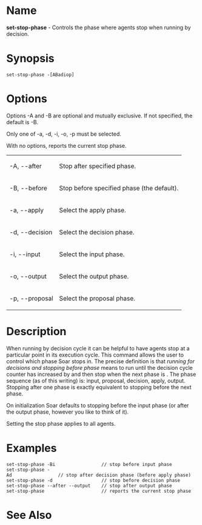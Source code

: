 = Name =
'''set-stop-phase''' - Controls the phase where agents stop when running by decision.

= Synopsis =
 set-stop-phase -[ABadiop] 

= Options =
Options -A and -B are optional and mutually exclusive. If not specified, the default is -B.

Only one of -a, -d, -i, -o, -p must be selected.

With no options, reports the current stop phase.

{| border="1" cellpadding="2"
| -A, --after || Stop after specified phase.
|-
| -B, --before || Stop before specified phase (the default).
|-
| -a, --apply || Select the apply phase.
|-
| -d, --decision || Select the decision phase.
|-
| -i, --input || Select the input phase.
|-
| -o, --output || Select the output phase.
|-
| -p, --proposal || Select the proposal phase.
|}
  			
= Description =
When running by decision cycle it can be helpful to have agents stop at a particular point in its execution cycle.  This command allows the user to control which phase Soar stops in.  The precise definition is that ''running for <n> decisions and stopping before phase <ph>'' means to run until the decision cycle counter has increased by <n> and then stop when the next phase is <ph>.  The phase sequence (as of this writing) is: input, proposal, decision, apply, output.  Stopping after one phase is exactly equivalent to stopping before the next phase.

On initialization Soar defaults to stopping before the input phase (or after the output phase, however you like to think of it).

Setting the stop phase applies to all agents.

= Examples = 
 set-stop-phase -Bi                 // stop before input phase
 set-stop-phase -Ad                 // stop after decision phase (before apply phase)
 set-stop-phase -d                  // stop before decision phase
 set-stop-phase --after --output    // stop after output phase
 set-stop-phase                     // reports the current stop phase

= See Also =

